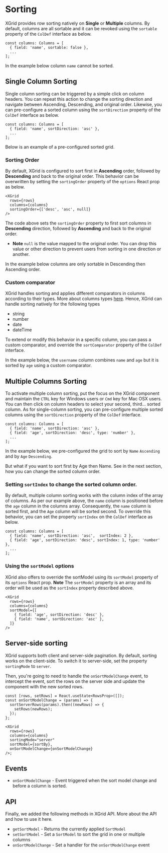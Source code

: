 
<Meta title="1. Docs/5. Sorting" component={XGrid} />

# Sorting

XGrid provides row sorting natively on **Single** or **Multiple** columns.
By default, columns are all sortable and it can be revoked using the `sortable` property of the `ColDef` interface as below.

```tsx
const columns: Columns = [
  { field: 'name', sortable: false },
  ...
];
```

In the example below column `name` cannot be sorted.

<UnSortableColumnDemo />

## Single Column Sorting

Single column sorting can be triggered by a simple click on column headers. You can repeat this action to change the sorting direction and navigate between Ascending, Descending, and original order.
Likewise, you can pre-configure a sorted column using the `sortDirection` property of the `ColDef` interface as below.

```tsx
const columns: Columns = [
  { field: 'name', sortDirection: 'asc' },
  ...
];
```

Below is an example of a pre-configured sorted grid.

<SingleSortDemo />

### Sorting Order

By default, XGrid is configured to sort first in **Ascending** order, followed by **Descending** and back to the original order.
This behavior can be overwritten by setting the `sortingOrder` property of the `options` React prop as below.

```tsx
<XGrid
  rows={rows}
  columns={columns}
  sortingOrder={['desc', 'asc', null]}
/>
```

The code above sets the `sortingOrder` property to first sort columns in **Descending** direction, followed by **Ascending** and back to the original order.

- **Note** `null` is the value mapped to the original order. You can drop this value or other direction to prevent users from sorting in one direction or another.

In the example below columns are only sortable in Descending then Ascending order.

<SortOrderDemo />

### Custom comparator

XGrid handles sorting and applies different comparators in columns according to their types. More about columns types [here]().
Hence, XGrid can handle sorting natively for the following types

- string
- number
- date
- dateTime

To extend or modify this behavior in a specific column, you can pass a custom comparator, and override the `sortComparator` property of the `ColDef` interface.

In the example below, the `username` column combines `name` and `age` but it is sorted by `age` using a custom comparator.

<CustomComparatorDemo />

## Multiple Columns Sorting

To activate multiple column sorting, put the focus on the XGrid component and maintain the `CTRL` key for Windows users or `Cmd` key for Mac OSX users.
You can then click on column headers to select your second, third... sorted column.
As for single-column sorting, you can pre-configure multiple sorted columns using the `sortDirection` property of the `ColDef` interface.

```tsx
const columns: Columns = [
  { field: 'name', sortDirection: 'asc' },
  { field: 'age', sortDirection: 'desc', type: 'number' },
  ...
];
```

In the example below, we pre-configured the grid to sort by `Name` `Ascending` and by `Age` `Descending`.

<MultipleSortColumnDemo />

But what if you want to sort first by Age then Name. See in the next section, how you can change the sorted column order.

### Setting `sortIndex` to change the sorted column order.

By default, multiple column sorting works with the column index of the array of columns.
As per our example above, the `name` column is positioned before the `age` column in the columns array.
Consequently, the `name` column is sorted first, and the `Age` column will be sorted second.
To override this behavior, you can set the property `sortIndex` on the `ColDef` interface as below.

```tsx
const columns: Columns = [
  { field: 'name', sortDirection: 'asc',  sortIndex: 2 },
  { field: 'age', sortDirection: 'desc', sortIndex: 1, type: 'number' },
  ...
];
```

<SortIndexDemo />

### Using the `sortModel` options

XGrid also offers to override the sortModel using its `sortModel` property of its `options` React prop.
**Note** The `sortModel` property is an array and its order will be used as the `sortIndex` property described above.

```tsx
<XGrid
  rows={rows}
  columns={columns}
  sortModel={[
    { field: 'age', sortDirection: 'desc' },
    { field: 'name', sortDirection: 'asc' },
  ]}
/>
```

<SortModelOptionDemo />

## Server-side sorting

XGrid supports both client and server-side pagination. By default, sorting works on the client-side. To switch it to server-side,
set the property `sortingMode` to `server`.

Then, you're going to need to handle the `onSortModelChange` event, to intercept the event, sort the rows on the server side and update the component with the new sorted rows.

```tsx
const [rows, setRows] = React.useState<RowsProp>([]);
const onSortModelChange = (params) => {
  sortServerRows(params).then((newRows) => {
    setRows(newRows);
  });
};

<XGrid
  rows={rows}
  columns={columns}
  sortingMode="server"
  sortModel={sortBy},
  onSortModelChange={onSortModelChange}
/>;
```

<ServerSortingDemo />

## Events

- `onSortModelChange` - Event triggered when the sort model change and before a column is sorted.

## API

Finally, we added the following methods in XGrid API. More about the API and how to use it here.

- `getSortModel` - Returns the currently applied `SortModel`
- `setSortModel` - Set a `SortModel` to sort the grid in one or multiple columns
- `onSortModelChange` - Set a handler for the `onSortModelChange` event

